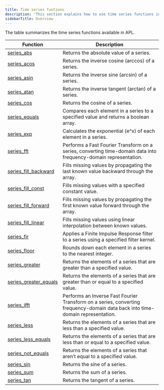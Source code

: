 ```yaml
---
title: Time series funtions
description: 'This section explains how to use time series functions in APL.'
sidebarTitle: Overview
---
```


The table summarizes the time series functions available in APL.

| Function                                                                                | Description |
|-----------------------------------------------------------------------------------------|-------------|
| [series_abs](/apl/scalar-functions/time-series/series-abs)                           | Returns the absolute value of a series.            |
| [series_acos](/apl/scalar-functions/time-series/series-acos)                           | Returns the inverse cosine (arccos) of a series.            |
| [series_asin](/apl/scalar-functions/time-series/series-asin)                           | Returns the inverse sine (arcsin) of a series.            |
| [series_atan](/apl/scalar-functions/time-series/series-atan)                           | Returns the inverse tangent (arctan) of a series.            |
| [series_cos](/apl/scalar-functions/time-series/series-cos)                           | Returns the cosine of a series.            |
| [series_equals](/apl/scalar-functions/time-series/series-equals)                           | Compares each element in a series to a specified value and returns a boolean array.            |
| [series_exp](/apl/scalar-functions/time-series/series-exp)                           | Calculates the exponential (e^x) of each element in a series.            |
| [series_fft](/apl/scalar-functions/time-series/series-fft)                           | Performs a Fast Fourier Transform on a series, converting time-domain data into frequency-domain representation.            |
| [series_fill_backward](/apl/scalar-functions/time-series/series-fill-backward)                           | Fills missing values by propagating the last known value backward through the array.            |
| [series_fill_const](/apl/scalar-functions/time-series/series-fill-const)                           | Fills missing values with a specified constant value.            |
| [series_fill_forward](/apl/scalar-functions/time-series/series-fill-forward)                           | Fills missing values by propagating the first known value forward through the array.            |
| [series_fill_linear](/apl/scalar-functions/time-series/series-fill-linear)                           | Fills missing values using linear interpolation between known values.            |
| [series_fir](/apl/scalar-functions/time-series/series-fir)                           | Applies a Finite Impulse Response filter to a series using a specified filter kernel.            |
| [series_floor](/apl/scalar-functions/time-series/series-floor)                           | Rounds down each element in a series to the nearest integer.            |
| [series_greater](/apl/scalar-functions/time-series/series-greater)                           | Returns the elements of a series that are greater than a specified value.            |
| [series_greater_equals](/apl/scalar-functions/time-series/series-greater-equals)                           | Returns the elements of a series that are greater than or equal to a specified value.            |
| [series_ifft](/apl/scalar-functions/time-series/series-ifft)                           | Performs an Inverse Fast Fourier Transform on a series, converting frequency-domain data back into time-domain representation.            |
| [series_less](/apl/scalar-functions/time-series/series-less)                           | Returns the elements of a series that are less than a specified value.            |
| [series_less_equals](/apl/scalar-functions/time-series/series-less-equals)                           | Returns the elements of a series that are less than or equal to a specified value.            |
| [series_not_equals](/apl/scalar-functions/time-series/series-not-equals)                           | Returns the elements of a series that aren’t equal to a specified value.            |
| [series_sin](/apl/scalar-functions/time-series/series-sin)                           | Returns the sine of a series.            |
| [series_sum](/apl/scalar-functions/time-series/series-sum)                           | Returns the sum of a series.            |
| [series_tan](/apl/scalar-functions/time-series/series-tan)                           | Returns the tangent of a series.            |
